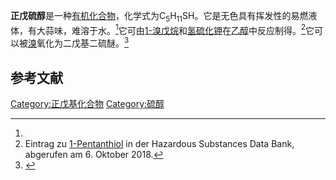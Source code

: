 {{Chembox
| Name = 
| NameEn = 
| ImageFile = Pentanethiol.svg
|  ImageSize = 
|  ImageAlt = 
| IUPACName = 
| IUPACNameZh = 
| OtherNames = 1-戊硫醇<br>1-巯基戊烷
| Section1 = {{Chembox Identifiers
|   CASNo = 110-66-7
|   CASNo_Ref = {{cascite|correct|CAS}}
|   PubChem = 
|   SMILES = CCCCCS }}
| Section2 = {{Chembox Properties
| C=5 | H=12 | S=1
|   Appearance = 有大蒜气味的无色液体<ref name="GESTIS">{{GESTIS|Name=1-Pentanthiol|ZVG=38370|CAS=110-66-7|Abruf=2018-10-06}}</ref>
|   Density = 0.84 g·cm<sup>−3</sup><ref name="GESTIS" />
|   MeltingPtC = −76
|   BoilingPtC = 127
|Melting_notes=<ref name="GESTIS" />|Boiling_notes=<ref name="GESTIS" />
|   Solubility = 0.16 g/L<ref name="GESTIS" />
|SolubleOther=和乙醇混溶<ref name="David R. Lide">{{cite book | last=Lide | first=David R. | last2=Frederikse | first2=H. P. R. | title=CRC handbook of chemistry and physics : a ready-reference book of chemical and physical data | publisher=CRC Press | publication-place=Boca Raton, Fla. | date=1993 | isbn=0-8493-0595-0 | oclc=122686782}}</ref> }}
| Section3 = {{Chembox Hazards
|   MainHazards = 
|   FlashPt = 
|   Autoignition =  }}
}}
'''正戊硫醇'''是一种[[有机化合物|有机化合物]]，化学式为C<sub>5</sub>H<sub>11</sub>SH。它是无色具有挥发性的易燃液体，有大蒜味，难溶于水。<ref name="GESTIS" />它可由[[1-溴戊烷|1-溴戊烷]]和[[氢硫化钾|氢硫化钾]]在[[乙醇|乙醇]]中反应制得。<ref>Eintrag zu [http://toxnet.nlm.nih.gov/cgi-bin/sis/search/r?dbs+hsdb:@term+@rn+@rel+110-66-7 1-Pentanthiol] {{Wayback|url=http://toxnet.nlm.nih.gov/cgi-bin/sis/search/r?dbs+hsdb:@term+@rn+@rel+110-66-7 |date=20181007145649 }} in der Hazardous Substances Data Bank, abgerufen am 6. Oktober 2018.</ref>它可以被[[溴|溴]]氧化为二戊基二硫醚。<ref>{{cite journal|journal=Synthetic Communications|volume=26|issue=1|language=en|issn=0039-7911|date=1996-01|pages=191–196|doi=10.1080/00397919608003879|url=http://www.tandfonline.com/doi/abs/10.1080/00397919608003879|title=Preparation of Disulfides by the Oxidation of Thiols Using Bromine|accessdate=2021-01-14|author=Xiaoming Wu, Reuben D. Rieke, Lishan Zhu}}</ref>

==参考文献==
{{reflist}}

[[Category:正戊基化合物|Category:正戊基化合物]]
[[Category:硫醇|Category:硫醇]]

{{有机化合物小作品}}